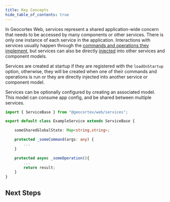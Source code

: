 ```yaml
---
title: Key Concepts
hide_table_of_contents: true
---
```



In Geocortex Web, services represent a shared application-wide concern that needs to be accessed by many components or other services. There is only one instance of each service in the application. Interactions with services usually happen through the [commands and operations they implement](sdk-services-commands-operations.mdx#implementing-commands-and-operations), but services can also be directly [injected](sdk-service-injection.mdx) into other services and component models.

<!-- TODO-API: Add a link out to the services API
:::tip
Geocortex Web has many [built-in services](api-services.mdx).
:::
-->

Services are created at startup if they are registered with the `loadOnStartup` option, otherwise, they will be created when one of their commands and operations is run or they are directly injected into another service or component model.

Services can be optionally configured by creating an associated model. This model can consume app config, and be shared between multiple services.

```ts
import { ServiceBase } from "@geocortex/web/services";

export default class ExampleService extends ServiceBase {

    someSharedGlobalState: Map<string,string>;

    protected _someCommand(args: any) {
        ...
    }

    protected async _someOperation(){
        ...
        return result;
    }
}
```

## Next Steps

<UseCaseContainer>
    <UseCaseCard
        title="Create a Service"
        description="Learn how to create a basic service"
        link="sdk-create-service"
    />
    <UseCaseCard
        title="Check out the Service Reference"
        description="Take a deep dive into services in the Geocortex Web SDK"
        link="sdk-service-reference"
    />
</UseCaseContainer>

